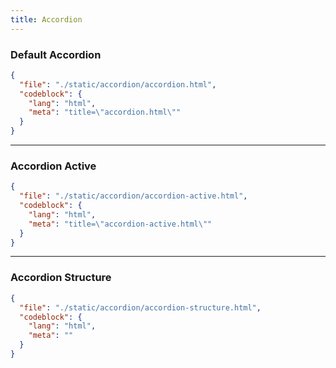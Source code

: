 ```yaml
---
title: Accordion
---
```


### Default Accordion

<ComponentPreview src="/accordion/accordion" />

```json doc-gen:file
{
  "file": "./static/accordion/accordion.html",
  "codeblock": {
    "lang": "html",
    "meta": "title=\"accordion.html\""
  }
}
```

---

### Accordion Active

<ComponentPreview src="/accordion/accordion-active" />

```json doc-gen:file
{
  "file": "./static/accordion/accordion-active.html",
  "codeblock": {
    "lang": "html",
    "meta": "title=\"accordion-active.html\""
  }
}
```

---

### Accordion Structure


```json doc-gen:file
{
  "file": "./static/accordion/accordion-structure.html",
  "codeblock": {
    "lang": "html",
    "meta": ""
  }
}
```
